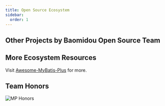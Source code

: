 ```yaml
---
title: Open Source Ecosystem
sidebar:
  order: 1
---
```



## Other Projects by Baomidou Open Source Team

<CardGrid>
  <LinkCard
    title="MybatisX"
    description="A completely free and powerful IDEA plugin that supports navigation, auto-completion for SQL generation, and code generation."
    href="https://github.com/baomidou/MybatisX"
  />
  <LinkCard
    title="Mybatis-Mate"
    description="An enterprise-level module for MyBatis-Plus, supporting features like sharding, data auditing, field encryption, data binding, data permissions, and automatic SQL maintenance for table structures."
    href="https://gitee.com/baomidou/mybatis-mate-examples"
  />
  <LinkCard
    title="AiZuDa"
    description="AiZuDa - A low-code development platform component library."
    href="https://gitee.com/aizuda"
  />
  <LinkCard
    title="FlowLong"
    description="A truly domestic workflow engine, meticulously crafted for Chinese-style approval processes."
    href="https://gitee.com/aizuda/flowlong"
  />
  <LinkCard
    title="SnailJob"
    description="A distributed task retry and scheduling platform."
    href="https://gitee.com/aizuda/snail-job"
  />
  <LinkCard
    title="Dynamic-Datasource"
    description="A multi-data source component based on SpringBoot, powerful and supporting Seata distributed transactions."
    href="https://gitee.com/baomidou/dynamic-datasource-spring-boot-starter"
  />
  <LinkCard
    title="Lock4j"
    description="A distributed lock component based on SpringBoot, supporting RedisTemplate, Redission, and Zookeeper."
    href="https://gitee.com/baomidou/lock4j"
  />
  <LinkCard
    title="Shuan"
    description="A WEB security component based on Pac4J-JWT, easy to integrate."
    href="https://gitee.com/baomidou/shaun"
  />
  <LinkCard
    title="Kisso"
    description="A single sign-on component based on cookies."
    href="https://github.com/baomidou/kisso"
  />
  <LinkCard
    title="Kaptcha"
    description="A simple captcha component based on SpringBoot and Google Kaptcha, the go-to choice for simple captcha needs."
    href="https://gitee.com/baomidou/kaptcha-spring-boot-starter"
  />
</CardGrid>

## More Ecosystem Resources

Visit [Awesome-MyBatis-Plus](https://github.com/baomidou/awesome-mybatis-plus) for more.

## Team Honors

![MP Honors](/images/content/honor.jpeg)
